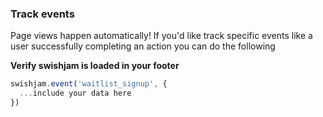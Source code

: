 ### Track events

<Tip>Page views happen automatically! If you'd like track specific events like a user successfully completing an action you can do the following</Tip>

**Verify swishjam is loaded in your footer**

```javascript
swishjam.event('waitlist_signup', {
  ...include your data here
})
```